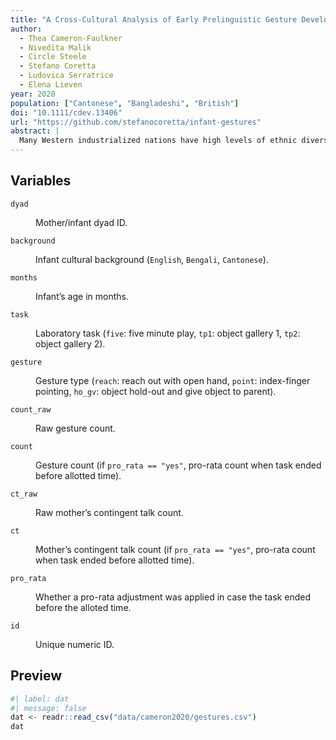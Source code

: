 ```yaml
---
title: "A Cross-Cultural Analysis of Early Prelinguistic Gesture Development and Its Relationship to Language Development"
author:
  - Thea Cameron-Faulkner
  - Nivedita Malik
  - Circle Steele
  - Stefano Coretta
  - Ludovica Serratrice
  - Elena Lieven
year: 2020
population: ["Cantonese", "Bangladeshi", "British"]
doi: "10.1111/cdev.13406"
url: "https://github.com/stefanocoretta/infant-gestures"
abstract: |
  Many Western industrialized nations have high levels of ethnic diversity but to date there are very few studies which investigate prelinguistic and early language development in infants from ethnic minority backgrounds. This study tracked the development of infant communicative gestures from 10 to 12 months (n = 59) in three culturally distinct groups in the United Kingdom and measured their relationship, along with maternal utterance frequency and responsiveness, to vocabulary development at 12 and 18 months. No significant differences were found in infant gesture development and maternal responsiveness across the groups, but relationships were identified between gesture, maternal responsiveness, and vocabulary development.
---
```


## Variables

`dyad`

:   Mother/infant dyad ID.

`background`

:   Infant cultural background (`English`, `Bengali`, `Cantonese`).

`months`

:   Infant's age in months.

`task`

:   Laboratory task (`five`: five minute play, `tp1`: object gallery 1, `tp2`: object gallery 2).

`gesture`

:   Gesture type (`reach`: reach out with open hand, `point`: index-finger pointing, `ho_gv`: object hold-out and give object to parent).

`count_raw`

:   Raw gesture count.

`count`

:   Gesture count (if `pro_rata == "yes"`, pro-rata count when task ended before allotted time).

`ct_raw`

:   Raw mother's contingent talk count.

`ct`

:   Mother's contingent talk count (if `pro_rata == "yes"`, pro-rata count when task ended before allotted time).

`pro_rata`

:   Whether a pro-rata adjustment was applied in case the task ended before the alloted time.

`id`

:   Unique numeric ID.

## Preview

```r
#| label: dat
#| message: false
dat <- readr::read_csv("data/cameron2020/gestures.csv")
dat
```
